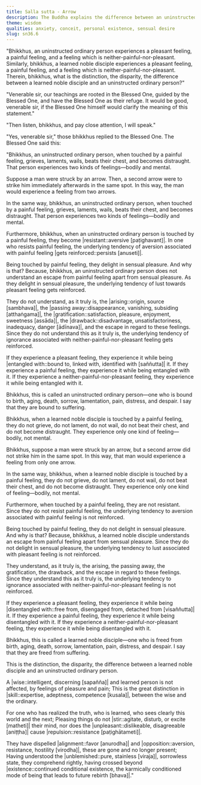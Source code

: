 ```yaml
---
title: Salla sutta - Arrow
description: The Buddha explains the difference between an uninstructed ordinary person and a learned noble disciple in how they experience pleasant, painful, and neither-painful-nor-pleasant feelings.
theme: wisdom
qualities: anxiety, conceit, personal existence, sensual desire
slug: sn36.6
---
```


"Bhikkhus, an uninstructed ordinary person experiences a pleasant feeling, a painful feeling, and a feeling which is neither-painful-nor-pleasant. Similarly, bhikkhus, a learned noble disciple experiences a pleasant feeling, a painful feeling, and a feeling which is neither-painful-nor-pleasant. Therein, bhikkhus, what is the distinction, the disparity, the difference between a learned noble disciple and an uninstructed ordinary person?"

"Venerable sir, our teachings are rooted in the Blessed One, guided by the Blessed One, and have the Blessed One as their refuge. It would be good, venerable sir, if the Blessed One himself would clarify the meaning of this statement."

"Then listen, bhikkhus, and pay close attention, I will speak."

"Yes, venerable sir," those bhikkhus replied to the Blessed One. The Blessed One said this:

"Bhikkhus, an uninstructed ordinary person, when touched by a painful feeling, grieves, laments, wails, beats their chest, and becomes distraught. That person experiences two kinds of feelings—bodily and mental.

Suppose a man were struck by an arrow. Then, a second arrow were to strike him immediately afterwards in the same spot. In this way, the man would experience a feeling from two arrows.

In the same way, bhikkhus, an uninstructed ordinary person, when touched by a painful feeling, grieves, laments, wails, beats their chest, and becomes distraught. That person experiences two kinds of feelings—bodily and mental.

Furthermore, bhikkhus, when an uninstructed ordinary person is touched by a painful feeling, they become |resistant::aversive [paṭighavant]|. In one who resists painful feeling, the underlying tendency of aversion associated with painful feeling |gets reinforced::persists [anuseti]|.

Being touched by painful feeling, they delight in sensual pleasure. And why is that? Because, bhikkhus, an uninstructed ordinary person does not understand an escape from painful feeling apart from sensual pleasure. As they delight in sensual pleasure, the underlying tendency of lust towards pleasant feeling gets reinforced.

They do not understand, as it truly is, the |arising::origin, source [sambhava]|, the |passing away::disappearance, vanishing, subsiding [atthaṅgama]|, the |gratification::satisfaction, pleasure, enjoyment, sweetness [assāda]|, the |drawback::disadvantage, unsatisfactoriness, inadequacy, danger [ādīnava]|, and the escape in regard to these feelings. Since they do not understand this as it truly is, the underlying tendency of ignorance associated with neither-painful-nor-pleasant feeling gets reinforced.

If they experience a pleasant feeling, they experience it while being |entangled with::bound to, linked with, identified with [saññutta]| it. If they experience a painful feeling, they experience it while being entangled with it. If they experience a neither-painful-nor-pleasant feeling, they experience it while being entangled with it.

Bhikkhus, this is called an uninstructed ordinary person—one who is bound to birth, aging, death, sorrow, lamentation, pain, distress, and despair. I say that they are bound to suffering.

Bhikkhus, when a learned noble disciple is touched by a painful feeling, they do not grieve, do not lament, do not wail, do not beat their chest, and do not become distraught. They experience only one kind of feeling—bodily, not mental.

Bhikkhus, suppose a man were struck by an arrow, but a second arrow did not strike him in the same spot. In this way, that man would experience a feeling from only one arrow.

In the same way, bhikkhus, when a learned noble disciple is touched by a painful feeling, they do not grieve, do not lament, do not wail, do not beat their chest, and do not become distraught. They experience only one kind of feeling—bodily, not mental.

Furthermore, when touched by a painful feeling, they are not resistant. Since they do not resist painful feeling, the underlying tendency to aversion associated with painful feeling is not reinforced.

Being touched by painful feeling, they do not delight in sensual pleasure. And why is that? Because, bhikkhus, a learned noble disciple understands an escape from painful feeling apart from sensual pleasure. Since they do not delight in sensual pleasure, the underlying tendency to lust associated with pleasant feeling is not reinforced.

They understand, as it truly is, the arising, the passing away, the gratification, the drawback, and the escape in regard to these feelings. Since they understand this as it truly is, the underlying tendency to ignorance associated with neither-painful-nor-pleasant feeling is not reinforced.

If they experience a pleasant feeling, they experience it while being |disentangled with::free from, disengaged from, detached from [visaññutta]| it. If they experience a painful feeling, they experience it while being disentangled with it. If they experience a neither-painful-nor-pleasant feeling, they experience it while being disentangled with it.

Bhikkhus, this is called a learned noble disciple—one who is freed from birth, aging, death, sorrow, lamentation, pain, distress, and despair. I say that they are freed from suffering.

This is the distinction, the disparity, the difference between a learned noble disciple and an uninstructed ordinary person.

A |wise::intelligent, discerning [sapañña]| and learned person is not affected,
by feelings of pleasure and pain;
This is the great distinction in |skill::expertise, adeptness, competence [kusala]|,
between the wise and the ordinary.

For one who has realized the truth, who is learned,
who sees clearly this world and the next;
Pleasing things do not |stir::agitate, disturb, or excite [matheti]| their mind,
nor does the |unpleasant::dislikeable, disagreeable [aniṭṭha]| cause |repulsion::resistance [paṭighātameti]|.

They have dispelled |alignment::favor [anurodha]| and |opposition::aversion, resistance, hostility [virodha]|,
these are gone and no longer present;
Having understood the |unblemished::pure, stainless [viraja]|, sorrowless state,
they comprehend rightly, having crossed beyond |existence::continued conditional existence, the karmically conditioned mode of being that leads to future rebirth [bhava]|."